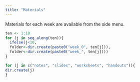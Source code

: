 ```yaml
---
title: "Materials"
---
```


Materials for each week are available from the side menu. 


```r
ten <- 1:10
for (j in seq_along(ten)){
  ifelse(j<10,
  folder<-dir.create(paste0("week_0", ten[j])),
  folder<-dir.create(paste0("week_", ten[j])))
}
```

```r
for (j in c("notes", "slides", "worksheets", "handouts")){
dir.create(j)
}
```


